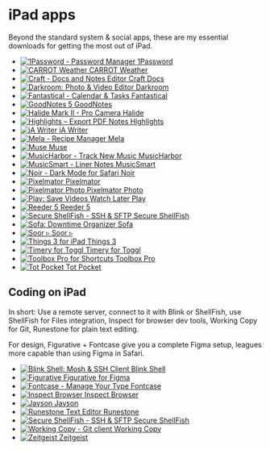 
# iPad apps

Beyond the standard system & social apps, these are my essential downloads for getting the most out of iPad.

<AppGrid>

- [![1Password - Password Manager](https://is3-ssl.mzstatic.com/image/thumb/Purple124/v4/19/76/ec/1976ecd5-0c9f-2f7f-3b30-34f7eb118563/source/512x512bb.png) 1Password](https://apps.apple.com/us/app/1password-password-manager/id568903335?uo=4)
- [![CARROT Weather](https://is4-ssl.mzstatic.com/image/thumb/Purple126/v4/1f/22/90/1f2290aa-5190-fba5-c89d-025034a7d08e/source/512x512bb.png) CARROT Weather](https://apps.apple.com/us/app/carrot-weather/id961390574?uo=4)
- [![Craft - Docs and Notes Editor](https://is1-ssl.mzstatic.com/image/thumb/Purple116/v4/76/aa/ff/76aaff16-0e58-c845-51a9-196f88be0726/source/512x512bb.png) Craft Docs](https://apps.apple.com/us/app/craft-docs-and-notes-editor/id1487937127?uo=4)
- [![Darkroom: Photo & Video Editor](https://is4-ssl.mzstatic.com/image/thumb/Purple112/v4/f5/a5/79/f5a57926-600c-299a-696a-961d8c3cf59d/AppIcon-0-1x_U007emarketing-0-7-0-P3-85-220.png/512x512bb.png) Darkroom](https://apps.apple.com/us/app/darkroom-photo-video-editor/id953286746?uo=4)
- [![Fantastical - Calendar & Tasks](https://is1-ssl.mzstatic.com/image/thumb/Purple114/v4/3e/4a/0e/3e4a0e91-7ab4-864a-8f21-75ecd57e4019/source/512x512bb.png) Fantastical](https://apps.apple.com/us/app/fantastical-calendar-tasks/id718043190?uo=4)
- [![GoodNotes 5](https://is5-ssl.mzstatic.com/image/thumb/Purple124/v4/08/f2/bb/08f2bbfd-e79f-b246-fced-b26f0ff80e13/source/512x512bb.png) GoodNotes](https://apps.apple.com/us/app/goodnotes-5/id1444383602?uo=4)
- [![Halide Mark II - Pro Camera](https://is1-ssl.mzstatic.com/image/thumb/Purple116/v4/59/26/fd/5926fdd5-89c9-353a-fe69-f1b05f45a71f/source/512x512bb.png) Halide](https://apps.apple.com/us/app/halide-mark-ii-pro-camera/id885697368?uo=4)
- [![Highlights – Export PDF Notes](https://is5-ssl.mzstatic.com/image/thumb/Purple124/v4/13/e6/f5/13e6f50d-7195-cd06-919b-c483a358adf7/source/512x512bb.png) Highlights](https://apps.apple.com/us/app/highlights-export-pdf-notes/id1498912833?uo=4)
- [![iA Writer](https://is2-ssl.mzstatic.com/image/thumb/Purple124/v4/24/36/e1/2436e110-535f-b3e6-7dea-6bc098b2ef5e/source/512x512bb.png) iA Writer](https://apps.apple.com/us/app/ia-writer/id775737172?uo=4)
- [![Mela - Recipe Manager](https://is2-ssl.mzstatic.com/image/thumb/Purple126/v4/2e/8e/ea/2e8eea99-eead-304f-ce0b-ee38f6eb49d1/source/512x512bb.png) Mela](https://apps.apple.com/us/app/mela-recipe-manager/id1548466041?uo=4)
- [![Muse](https://is1-ssl.mzstatic.com/image/thumb/Purple116/v4/6c/5f/3f/6c5f3fd2-ade5-1e0e-8915-fd2d0c0e935e/source/512x512bb.png) Muse](https://apps.apple.com/us/app/muse-tool-for-thought/id1501563902?uo=4)
- [![MusicHarbor - Track New Music](https://is1-ssl.mzstatic.com/image/thumb/Purple116/v4/1c/c3/f1/1cc3f171-ecdb-c438-c631-368156fea5c2/source/512x512bb.png) MusicHarbor](https://apps.apple.com/us/app/musicharbor-track-new-music/id1440405750?uo=4)
- [![MusicSmart - Liner Notes](https://is4-ssl.mzstatic.com/image/thumb/Purple116/v4/35/76/56/3576562b-bdfd-5787-8be8-e6e28780187a/source/512x512bb.png) MusicSmart](https://apps.apple.com/us/app/musicsmart-liner-notes/id1512195368?uo=4)
- [![Noir - Dark Mode for Safari](https://is3-ssl.mzstatic.com/image/thumb/Purple116/v4/b7/53/a4/b753a472-cdf5-bfa5-2718-edb5084402f6/source/512x512bb.png) Noir](https://apps.apple.com/us/app/noir-dark-mode-for-safari/id1581140954?uo=4)
- [![Pixelmator](https://is5-ssl.mzstatic.com/image/thumb/Purple114/v4/25/05/82/25058269-87eb-94e3-318b-cc53a4e3eed2/source/512x512bb.png) Pixelmator](https://apps.apple.com/us/app/pixelmator/id924695435?uo=4)
- [![Pixelmator Photo](https://is1-ssl.mzstatic.com/image/thumb/Purple114/v4/df/72/b6/df72b6ed-6c7a-9dd8-565f-fcc7496ea5ed/source/512x512bb.png) Pixelmator Photo](https://apps.apple.com/us/app/pixelmator-photo/id1444636541?uo=4)
- [![Play: Save Videos Watch Later](https://is1-ssl.mzstatic.com/image/thumb/Purple122/v4/6b/e1/2f/6be12f02-58e0-5c8a-0d3b-e85a09804155/AppIcon-1x_U007emarketing-0-7-0-sRGB-85-220.png/512x512bb.png) Play](https://apps.apple.com/us/app/play-save-videos-watch-later/id1596506190?uo=4)
- [![Reeder 5](https://is3-ssl.mzstatic.com/image/thumb/Purple126/v4/4d/5d/6c/4d5d6cc6-6718-6546-88f7-b303bf08f59b/source/512x512bb.png) Reeder 5](https://apps.apple.com/us/app/reeder-5/id1529445840?uo=4)
- [![Secure ShellFish - SSH & SFTP](https://is1-ssl.mzstatic.com/image/thumb/Purple114/v4/bc/8d/3b/bc8d3b47-6c70-a96e-e654-268caa8ca84e/source/512x512bb.png) Secure ShellFish](https://apps.apple.com/us/app/secure-shellfish-ssh-sftp/id1336634154?uo=4)
- [![Sofa: Downtime Organizer](https://is2-ssl.mzstatic.com/image/thumb/Purple126/v4/d6/f5/40/d6f540b2-d94f-e405-2da5-197c4c7a91b1/source/512x512bb.png) Sofa](https://apps.apple.com/us/app/sofa-downtime-organizer/id1276554886?uo=4)
- [![Soor ▹](https://is2-ssl.mzstatic.com/image/thumb/Purple116/v4/4a/63/6d/4a636d2c-d871-6cde-85bd-7c90aaf18240/source/512x512bb.png) Soor ▹](https://apps.apple.com/us/app/soor/id1439731526?uo=4)
- [![Things 3 for iPad](https://is1-ssl.mzstatic.com/image/thumb/Purple124/v4/e9/76/c6/e976c667-2498-1914-31e6-2193b6aa84d6/source/512x512bb.png) Things 3](https://apps.apple.com/us/app/things-3-for-ipad/id904244226?uo=4)
- [![Timery for Toggl](https://is3-ssl.mzstatic.com/image/thumb/Purple114/v4/f9/30/f3/f930f3d6-b6cd-4306-4c14-aa87820a49da/source/512x512bb.png) Timery for&nbsp;Toggl](https://apps.apple.com/us/app/timery-for-toggl/id1425368544?uo=4)
- [![Toolbox Pro for Shortcuts](https://is1-ssl.mzstatic.com/image/thumb/Purple114/v4/b9/10/ec/b910ec11-d018-73f4-e1c2-a5bf382636c4/source/512x512bb.png) Toolbox Pro](https://apps.apple.com/us/app/toolbox-pro-for-shortcuts/id1476205977?uo=4)
- [![Tot Pocket](https://is2-ssl.mzstatic.com/image/thumb/Purple126/v4/52/92/f2/5292f242-d15a-5001-c3e8-0ce44ff1b9f0/source/512x512bb.png) Tot Pocket](https://apps.apple.com/us/app/tot-pocket/id1498235191?uo=4)

</AppGrid>

## Coding on iPad

In short: Use a remote server, connect to it with Blink or ShellFish, use ShellFish for Files integration, Inspect for browser dev tools, Working Copy for Git, Runestone for plain text editing.

For design, Figurative + Fontcase give you a complete Figma setup, leagues more capable than using Figma in Safari.

<AppGrid>

- [![Blink Shell: Mosh & SSH Client](https://is4-ssl.mzstatic.com/image/thumb/Purple114/v4/b5/85/5f/b5855fb6-bfc4-34be-9747-7ca93b834930/source/512x512bb.png) Blink Shell](https://apps.apple.com/us/app/blink-shell-mosh-ssh-client/id1156707581?uo=4)
- [![Figurative](https://is5-ssl.mzstatic.com/image/thumb/Purple124/v4/ca/ef/dd/caefdde7-19bc-e759-d534-0c9720509b3c/source/512x512bb.png) Figurative for&nbsp;Figma](https://apps.apple.com/us/app/figurative/id1510607687?uo=4)
- [![Fontcase - Manage Your Type](https://is2-ssl.mzstatic.com/image/thumb/Purple123/v4/a9/81/70/a981705f-50bd-c28b-c051-235c830e1efa/source/512x512bb.png) Fontcase](https://apps.apple.com/us/app/fontcase-manage-your-type/id1205074470?uo=4)
- [![Inspect Browser](https://is2-ssl.mzstatic.com/image/thumb/Purple114/v4/5a/56/83/5a5683f7-48d0-1915-dc8a-5fbc17c75838/source/512x512bb.png) Inspect Browser](https://apps.apple.com/us/app/inspect-browser/id1203594958?uo=4)
- [![Jayson](https://is4-ssl.mzstatic.com/image/thumb/Purple114/v4/9a/92/26/9a922686-45e3-4239-faeb-77d4bc6bebfe/source/512x512bb.png) Jayson](https://apps.apple.com/us/app/jayson/id1447750768?uo=4)
- [![Runestone Text Editor](https://is1-ssl.mzstatic.com/image/thumb/Purple122/v4/02/ad/32/02ad3238-2aa7-b3db-bba5-f7cc3f6c28f6/AppIcon-0-1x_U007emarketing-0-0-0-7-0-0-85-220.png/512x512bb.png) Runestone](https://apps.apple.com/us/app/runestone-text-editor/id1548193893?uo=4) 
- [![Secure ShellFish - SSH & SFTP](https://is1-ssl.mzstatic.com/image/thumb/Purple114/v4/bc/8d/3b/bc8d3b47-6c70-a96e-e654-268caa8ca84e/source/512x512bb.png) Secure ShellFish](https://apps.apple.com/us/app/secure-shellfish-ssh-sftp/id1336634154?uo=4)
- [![Working Copy - Git client](https://is5-ssl.mzstatic.com/image/thumb/Purple114/v4/d6/87/96/d6879698-b7b5-4c2c-89f2-7769529c0ac2/source/512x512bb.png) Working Copy](https://apps.apple.com/us/app/working-copy-git-client/id896694807?uo=4)
- [![Zeitgeist](https://is5-ssl.mzstatic.com/image/thumb/Purple114/v4/c6/37/d7/c637d7a3-ff78-fb4f-f1f9-edad0c8ea031/source/512x512bb.png) Zeitgeist](https://apps.apple.com/us/app/zeitgeist/id1526052028?uo=4)

</AppGrid>
